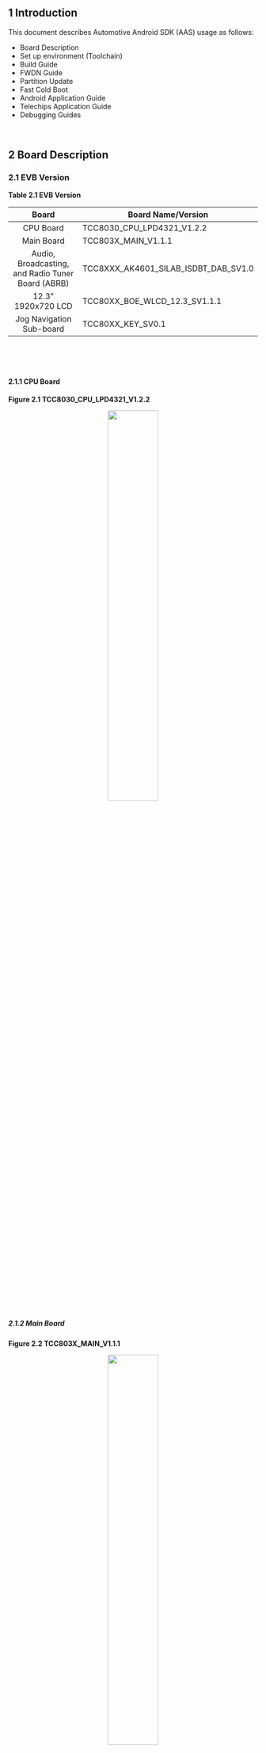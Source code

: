 
## 1 Introduction

This document describes Automotive Android SDK (AAS) usage as follows:

- Board Description
- Set up environment (Toolchain)
- Build Guide
- FWDN Guide
- Partition Update
- Fast Cold Boot
- Android Application Guide
- Telechips Application Guide
- Debugging Guides

&nbsp;&nbsp;&nbsp;

## 2 Board Description

### 2.1 EVB Version

**Table 2.1 EVB Version**

| **Board** | **Board Name/Version** |
|:--:|----|
| CPU Board | TCC8030_CPU_LPD4321_V1.2.2 |
| Main Board | TCC803X_MAIN_V1.1.1 |
| Audio, Broadcasting, and Radio Tuner Board (ABRB) | TCC8XXX_AK4601_SILAB_ISDBT_DAB_SV1.0 |
| 12.3" 1920x720 LCD | TCC80XX_BOE_WLCD_12.3_SV1.1.1 |
| Jog Navigation Sub-board | TCC80XX_KEY_SV0.1 |

&nbsp; 

&nbsp; 

#### 2.1.1 CPU Board

**Figure 2.1 TCC8030_CPU_LPD4321_V1.2.2**

<p align="center"><img src="https://ye-eun-kang.github.io/documentimage/images/TCC803x/SW/Android/12/TCC803x%20Android%2012%20SDK-Getting%20Started/image-20250527134448818.png" width="45%" /></p>

&nbsp; 

&nbsp; 

##### 2.1.2 Main Board

**Figure 2.2 TCC803X_MAIN_V1.1.1**

<p align="center"><img src="https://ye-eun-kang.github.io/documentimage/images/TCC803x/SW/Android/12/TCC803x%20Android%2012%20SDK-Getting%20Started/image-20250527134601944.png" width="45%" /></p>

&nbsp; 

&nbsp; 

#####  2.1.3 Audio, Broadcasting, and Radio Tuner Board (ABRB)

**Figure 2.3 TCC8XXX_AK4601_SILAB_ISDBT_DAB_SV1.0**

<p align="center"><img src="https://ye-eun-kang.github.io/documentimage/images/TCC803x/SW/Android/12/TCC803x%20Android%2012%20SDK-Getting%20Started/image-20250527134721516.png" width="45%" /></p>

&nbsp;

**Note:** For this SDK, the AK4601 codec is supported by default. Refer to Table 2.2.

&nbsp;

**Table 2.2 Codec Selection**

| **Category** |                     **Function Switch**                      | **Description** |
| :----------: | :----------------------------------------------------------: | :-------------: |
|  CODEC_SEL   | <p align="center"><img src="https://ye-eun-kang.github.io/documentimage/images/TCC803x/SW/Android/12/TCC803x%20Android%2012%20SDK-Getting%20Started/image-20250527134813798.png" width="45%" /></p> |     AK4601      |
|              | <p align="center"><img src="https://ye-eun-kang.github.io/documentimage/images/TCC803x/SW/Android/12/TCC803x%20Android%2012%20SDK-Getting%20Started/image-20250527134823042.png" width="45%" /></p> |     TCC7604     |

&nbsp;

&nbsp;

##### 2.1.4 12.3" 1920x720 LCD

**Figure 2.4 TCC80XX_BOE_WLCD_12.3_SV1.1.1**

<p align="center"><img src="https://ye-eun-kang.github.io/documentimage/images/TCC803x/SW/Android/12/TCC803x%20Android%2012%20SDK-Getting%20Started/image-20250527134914704.png" width="45%" /></p>

&nbsp;

&nbsp;

##### 2.1.5 Jog Navigation Sub-board

**Figure 2.5 TCC80XX_KEY_SV0.1 (Top View)**

<p align="center"><img src="https://ye-eun-kang.github.io/documentimage/images/TCC803x/SW/Android/12/TCC803x%20Android%2012%20SDK-Getting%20Started/image-20250527134942851.png" width="45%" /></p>

&nbsp;



**Figure 2.6 TCC80XX_KEY_SV0.1 (Bottom View)**

<p align="center"><img src="https://ye-eun-kang.github.io/documentimage/images/TCC803x/SW/Android/12/TCC803x%20Android%2012%20SDK-Getting%20Started/image-20250527134955525.png" width="45%" /></p>

&nbsp;

&nbsp;

#### 2.2 Boot Mode

##### 2.2.1 USB Boot Mode

**Table 2.3 Set to USB Boot Mode (USB 2.0)**

| **Category** |                   **USB Boot Mode Switch**                   |                        **FWDN Port**                         |
| ------------ | :----------------------------------------------------------: | :----------------------------------------------------------: |
| TCC803x      | <p align="center"><img src="https://ye-eun-kang.github.io/documentimage/images/TCC803x/SW/Android/12/TCC803x%20Android%2012%20SDK-Getting%20Started/image-20250527135144435.png" width="45%" /></p> | <p align="center"><img src="https://ye-eun-kang.github.io/documentimage/images/TCC803x/SW/Android/12/TCC803x%20Android%2012%20SDK-Getting%20Started/image-20250527135133425.png" width="45%" /></p> |

&nbsp;

&nbsp;

##### 2.2.2 eMMC Boot Mode

Table 2.4 Set to eMMC Boot Mode

| Category |                    eMMC Boot Mode Switch                     |                         Reset Switch                         |                            Note                             |
| :------: | :----------------------------------------------------------: | :----------------------------------------------------------: | :---------------------------------------------------------: |
| TCC803x  | <p align="center"><img src="https://ye-eun-kang.github.io/documentimage/images/TCC803x/SW/Android/12/TCC803x%20Android%2012%20SDK-Getting%20Started/image-20250527135256948.png" width="45%" /></p> | <p align="center"><img src="https://ye-eun-kang.github.io/documentimage/images/TCC803x/SW/Android/12/TCC803x%20Android%2012%20SDK-Getting%20Started/image-20250527135254175.png" width="45%" /></p> | The reset button is on the bottom left corner of the board. |

&nbsp;

&nbsp;

##### 2.2.3 SNOR/eMMC Boot Mode

**Table 2.5 Set to SNOR/eMMC Boot Mode**

| **Category** | **SNOR/eMMC Boot Mode Switch**                               | **Reset Switch**                                             | **Note**                                                     |
| ------------ | ------------------------------------------------------------ | ------------------------------------------------------------ | ------------------------------------------------------------ |
| TCC803x      | <p align="center"><img src="https://ye-eun-kang.github.io/documentimage/images/TCC803x/SW/Android/12/TCC803x%20Android%2012%20SDK-Getting%20Started/image-20250527135356911.png" width="45%" /></p> | <p align="center"><img src="https://ye-eun-kang.github.io/documentimage/images/TCC803x/SW/Android/12/TCC803x%20Android%2012%20SDK-Getting%20Started/image-20250527135400032.png" width="45%" /></p> | The  reset button is on the bottom left corner of the board. |

&nbsp;

&nbsp;

## 3 Set Up Environment

This chapter describes how to set up the environment to build the Android source files.

<Admonition type="important" title="Important">

You must use Linux because building on Windows is currently not supported.

</Admonition>


&nbsp;

### 3.1 Set Up Linux Host Machine

#### 3.1.1 Hardware Requirements

Your development host machine should meet the following hardware requirements:

- 64-bit environment

- At least 250 GB of free disk space to check out the code and an extra 150 GB to build the code  
  (If you conduct multiple builds, you will need even more space.)

- At least 16 GB of RAM (only if you run Linux in a virtual machine)

&nbsp;

&nbsp;

#### 3.1.2 Software Requirements

##### 3.1.2.1 Install Required Packages

To set up the build environment recommended by google, refer to [https://source.android.com/docs/setup/start/initializing](https://source.android.com/docs/setup/start/initializing).

If you want to set up a build environment tested by Telechips, see the followings:

- **Ubuntu 20.04**
  - Required packages


```
apt install -y net-tools make build-essential cmake gcc g++ perl openjdk-11-jdk ncftp chrony diffstat ctags

apt install -y git gnupg flex bison zip curl zlib1g-dev gcc-multilib g++-multilib libc6-dev libc6-dev-i386 lib32ncurses-dev x11proto-core-dev libx11-dev lib32z1-dev libgl1-mesa-dev libxml2-utils xsltproc unzip fontconfig sqlite libffi-dev libbz2-dev libreadline-dev libsqlite3-dev libssl-dev lzop dos2unix python2 python-dev python3-dev libncurses5 xz-utils tk-dev manpages-dev bzip2 device-tree-compiler libspiro-dev p7zip
apt install -y gawk wget texinfo chrpath socat cpio python3 python3-pip python3-pexpect debianutils iputils-ping python3-git python3-jinja2 libegl1-mesa libsdl1.2-dev pylint3 xterm python3-subunit mesa-common-dev
apt install -y libncurses* subversion automake
apt install -y zstd
apt install -y git
```

&nbsp;

- **Fedora 20**
  - Required packages


```
yum -y install glibc*
yum -y install glibc-devel*
yum -y install libstdc++*
yum -y install libstdc++-devel*
yum -y install python-devel
yum -y install perl-XML-Xerces.x86_64*
yum -y install aalib-libs*
yum -y install antlr-javadoc*
yum -y install baekmuk-bdf-fonts*
yum -y install baekmuk-ttf-fonts-batang*
yum -y install baekmuk-ttf-fonts-dotum*
yum -y install baekmuk-ttf-fonts-gulim*
yum -y install baekmuk-ttf-fonts-hline*
yum -y install createrepo*
yum -y install deltarpm*
yum -y install docbook-utils-pdf*
yum -y install fonts-ISO8859*
yum -y install gitk*
yum -y install global*
yum -y install graphviz*
yum -y install gtksourceview2*
yum -y install gupnp-devel*
yum -y install gypsy-devel*
yum -y install jakarta-commons-beanutils-javadoc*
yum -y install libdiscid*
yum -y install libogg-devel*
yum -y install libspiro*
yum -y install libssh2-devel*
yum -y install libuser-devel*
yum -y install libX11*
yum -y install libXrandr*
yum -y install man-pages-ko*
yum -y install meld*
yum -y install monodoc*
yum -y install ncurses-devel*
yum -y install perl-devel*
yum -y install perl-ExtUtils-MakeMaker*
yum -y install rapidsvn*
yum -y install SDL-devel*
yum -y install sos*
yum -y install system-config-date*
yum -y install system-config-httpd*
yum -y install vim-X11*
yum -y install w3m*
yum -y install wxBase*
yum -y install wxGTK*
yum -y install dx*
yum -y install xfsprogs*
yum -y install xorg-x11-fonts-ISO8859*
yum -y install xorg-x11-fonts-misc*
yum -y install xz-lzma-compat*
yum -y install readline*
yum -y install libX11-devel*
yum -y install glibc-devel*
yum -y install readline-devel*
yum -y install acpi*
yum -y install libx86*
yum -y install libssl*
yum -y install hdparm*
yum -y install gucharmap*
yum -y install libX11*
yum -y install libX11-devel*
yum -y install x11-ssh-askpass*
yum -y install libX11-devel*
yum -y install libX11.x86_64*
yum -y install python
yum -y install bleachbit.noarch*
yum -y install libstdc++.i686*
yum -y install zlib.i686*
yum -y install zlib-devel.i686*
yum -y install python-devel.i686*
yum -y install xerces-c-devel.i686*
yum -y install readline.i686*
yum -y install libX11-devel.i686*
yum -y install glibc-devel.i686*
yum -y install readline-devel.i686*
yum -y install libx86.i686*
yum -y install libX11.i686*
yum -y install libX11-devel.i686*
yum -y install libX11.i686*
yum -y install libX11-devel.i686*
yum -y install libXrender.i686*
yum -y install vim-X11.x86_64*
yum -y install gperf
yum -y install perl-Switch.noarch
yum -y install libmp*
yum -y install tmux
yum -y install java-1.8.0-openjdk*
yum -y install vim
yum -y install sysstat
yum -y install zlib-devel
yum -y install openldap-clients nss-pam-ldapd
yum -y install java-1.8.0-openjdk*
yum -y install bison
yum -y install flex

```

&nbsp;

- **Fedora 20**
  - GCC upgrade (v5.3.1)


```
yum install gcc-c++ --nogpgcheck --releasever=23
yum install libgcc-5.3.1-6.fc23.i686 --nogpgcheck --releasever=23
```

&nbsp;

**Note 1:** For the details on the required packages for Linux Host Machine to build sub-core, refer to Chapter 4.4.3 List of Packages Required for Host Development System to Use Yocto Project in *“TCC805x Linux SDK-Getting Started”*. \[6\]

**Note 2:** Required packages to be installed may be different depending on the version of Ubuntu and Fedora. If the build does not work, the required package may not be installed.

&nbsp;

&nbsp;

##### 3.1.2.2 Toolchain Path

**<u>Bootloader</u>**

This Android SDK uses U-Boot as the bootloader. Refer to Chapter 4.1.2.2.1 Set Configuration of Toolchain for U-Boot.

&nbsp;

**<u>Kernel</u>**

Refer to Chapter 4.1.2.4.2 Kernel Configuration for Toolchain of Kernel.

&nbsp;

&nbsp;

#### 3.1.3 Telechips Test Environment 

- Tested on Fedora

  - Fedora 20 (Linux-3.19.8-100.fc20.x86_64-x86_64++debug)


  - GNU Make 3.82 or higher


  - Python 2.7.5


  - Git 2.25.1 or higher


  - OpenJDK 9 or higher


&nbsp;

- Tested on Ubuntu

  - Ubuntu 20.04.5-LTS


  - GNU Make 3.82 or higher


  - Python 2.7.18


  - Git 2.25.1 or higher


  - OpenJDK 9 or higher

  &nbsp;

  &nbsp;

  

## 4 Build Guide

### 4.1 TCC803x EVB (64-bit SDK)

#### 4.1.1 Download SDK

Download SDK **TCC803x_Android12_IVI_1.0.0** from the Telechips Android Git server.

```
$ mkdir mydroid
$ cd mydroid


$ repo init -u ssh://android.telechips.com/android_avn/android/platform/manifest.git -b TCC803x_Android12_IVI_1.0.0
$ repo sync

```

&nbsp;

**Note:** It is recommended to use the **c** option for repo sync to reduce the time for downloading SDK.

The **c** option means that only the source of the revision branch specified in the manifest file is synchronized. (Usage: **`repo sync -c -j8`**)

To reduce the downloading time and SDK size, **`clone-depth = "1"`** for a specific AOSP git in the manifest file is specified as follows. The manifest file, “default.xml”, is in the “.repo/manifests” path.

<p align="center"><img src="https://ye-eun-kang.github.io/documentimage/images/TCC803x/SW/Android/12/TCC803x%20Android%2012%20SDK-Getting%20Started/image-20250527142018329.png" width="45%" /></p>

The **`clone-depth`** option means that a shallow clone is created with a history truncated to the number of commits specified by **`depth`** option.

However, the shallow clone cannot be pushed to the server. If you need to push all the sources to the server or push the commit, you should use the following command. You can get all commit history for the shallow clone by using the following command.

&nbsp;

**Note:** You can check the remote-name of the specific git by using the **`git remote -v`** command.

```
$ git fetch --unshallow [remote-name]
```

To apply the **`git fetch`** command above to all gits with clone-depth in the SDK, you should use the following command.

```
$ repo forall -c "git fetch --unshallow [remote-name]"
```

&nbsp;

&nbsp;

#### 4.1.2 Compile and Build Android Framework

##### 4.1.2.1 Set Up Compiling Environment

**`TARGET_PRODUCT`** must be set correctly for board configuration before compiling.

Execute the following commands.

&nbsp;

**Note:** **`.`** **`build/envsetup.sh`** is used to execute the shell scripter. There should be a space between dot (`.`) and **`build/envsetup.sh`**.

```
$ cd ~/mydroid/maincore
$ . build/envsetup.sh

$ lunch

You're building on Linux

Lunch menu... pick a combo:
     1. aosp_arm-eng
     2. aosp_arm64-eng
     3. aosp_barbet-userdebug
     4. aosp_blueline-userdebug
     5. aosp_blueline_car-userdebug
     6. aosp_bonito-userdebug
     7. aosp_bonito_car-userdebug
     8. aosp_bramble-userdebug
     9. aosp_bramble_car-userdebug
     10. aosp_car_arm-userdebug
     11. aosp_car_arm64-userdebug
     12. aosp_car_x86-userdebug
     13. aosp_car_x86_64-userdebug
     14. aosp_cf_arm64_auto-userdebug
     15. aosp_cf_arm64_phone-userdebug
     16. aosp_cf_x86_64_foldable-userdebug
     17. aosp_cf_x86_64_pc-userdebug
     18. aosp_cf_x86_64_phone-userdebug
     19. aosp_cf_x86_64_tv-userdebug
     20. aosp_cf_x86_auto-userdebug
     21. aosp_cf_x86_phone-userdebug
     22. aosp_cf_x86_tv-userdebug
     23. aosp_coral-userdebug
     24. aosp_coral_car-userdebug
     25. aosp_crosshatch-userdebug
     26. aosp_crosshatch_car-userdebug
     27. aosp_crosshatch_vf-userdebug
     28. aosp_flame-userdebug
     29. aosp_flame_car-userdebug
     30. aosp_redfin-userdebug
     31. aosp_redfin_car-userdebug
     32. aosp_redfin_vf-userdebug
     33. aosp_sargo-userdebug
     34. aosp_sargo_car-userdebug
     35. aosp_sunfish-userdebug
     36. aosp_sunfish_car-userdebug
     37. aosp_trout_arm64-userdebug
     38. aosp_trout_x86-userdebug
     39. aosp_x86-eng
     40. aosp_x86_64-eng
     41. arm_krait-eng
     42. arm_v7_v8-eng
     43. armv8-eng
     44. armv8_cortex_a55-eng
     45. armv8_kryo385-eng
     46. beagle_x15-userdebug
     47. beagle_x15_auto-userdebug
     48. car_tcc803x_arm64-eng
     49. car_x86_64-userdebug
     50. db845c-userdebug
     51. fuchsia_arm64-eng
     52. fuchsia_x86_64-eng
     53. gsi_car_arm64-userdebug
     54. gsi_car_x86_64-userdebug
     55. hikey-userdebug
     56. hikey64_only-userdebug
     57. hikey960-userdebug
     58. hikey960_tv-userdebug
     59. hikey_tv-userdebug
     60. pixel3_mainline-userdebug
     61. poplar-eng
     62. poplar-user
     63. poplar-userdebug
     64. qemu_trusty_arm64-userdebug
     65. sdk_car_arm-userdebug
     66. sdk_car_arm64-userdebug
     67. sdk_car_x86-userdebug
     68. sdk_car_x86_64-userdebug
     69. silvermont-eng
     70. uml-userdebug
     71. yukawa-userdebug
     72. yukawa_sei510-userdebug

Which would you like? [aosp_arm-eng] 48
[W][2024-07-09T15:58:10+0900][1] bool caps::initNs(nsjconf_t *)():215 prctl(PR_CAP_AMBIENT, PR_CAP_AMBIENT_CLEAR_ALL): Invalid argument
[W][2024-07-09T15:58:12+0900][1] bool caps::initNs(nsjconf_t *)():215 prctl(PR_CAP_AMBIENT, PR_CAP_AMBIENT_CLEAR_ALL): Invalid argument
device/telechips/car_tcc803x_arm64/device.mk:711: warning: BOARD_PLAT_PRIVATE_SEPOLICY_DIR has been deprecated. Use SYSTEM_EXT_PRIVATE_SEPOLICY_DIRS instead.
Updated 131 paths from the index

============================================
PLATFORM_VERSION_CODENAME=REL
PLATFORM_VERSION=12
TARGET_PRODUCT=car_tcc803x_arm64
TARGET_BUILD_VARIANT=eng
TARGET_BUILD_TYPE=release
TARGET_ARCH=arm64
TARGET_ARCH_VARIANT=armv8-a
TARGET_CPU_VARIANT=cortex-a72
TARGET_2ND_ARCH=arm
TARGET_2ND_ARCH_VARIANT=armv8-a
TARGET_2ND_CPU_VARIANT=cortex-a53
HOST_ARCH=x86_64
HOST_2ND_ARCH=x86
HOST_OS=linux
HOST_OS_EXTRA=Linux-3.19.8-100.fc20.x86_64-x86_64-Fedora-20-(Heisenbug)
HOST_CROSS_OS=windows
HOST_CROSS_ARCH=x86
HOST_CROSS_2ND_ARCH=x86_64
HOST_BUILD_TYPE=release
BUILD_ID=RT12.230114.001.A1
OUT_DIR=out
============================================

```

&nbsp;

**Note:** If you want to set **user** mode, use the **choosevariant** command.

&nbsp;

&nbsp;

##### 4.1.2.2 Compile Bootloader

You must compile bootloader and kernel first and then frameworks respectively.

- Bootloader path: ~/mydroid/maincore/bootable/bootloader/u-boot

&nbsp;

##### 4.1.2.2.1 Set Configuration of Toolchain for U-Boot

Before building the bootloader, you should download toolchain from the following website:

- [https://developer.arm.com/downloads/-/gnu-a](https://developer.arm.com/downloads/-/gnu-a)

&nbsp;

**Note**: The link is subject to change without notice.

The information of the toolchain to compile U-Boot is **`gcc-arm-9.2-2019.12-x86_64-aarch64-none-linux-gnu.tar.xz`** and **`gcc-arm-9.2-2019.12-x86_64-arm-none-linux-gnueabihf.tar.xz`**.

You can build the bootloader after setting all prerequisites. If you select a configuration according to the CPU board, it will be set accordingly.

Set toolchain path and configuration of U-Boot as follows.

```
$ cd gcc-arm-9.2-2019.12-x86_64-arm-none-linux-gnueabihf/bin
$ export PATH=$PWD:$PATH
$ cd gcc-arm-9.2-2019.12-x86_64-aarch64-none-linux-gnu/bin
$ export PATH=$PWD:$PATH
$ echo $PATH  // you can check toolchain path is applied in $PATH$ cd ~/mydroid/maincorebootable/bootloader/u-boot
$ cd ~/mydroid/maincore/bootable/bootloader/u-boot 
$ source scripts/envsetup.sh

[1] Telechips Android Platform
[2] Telechips Android Platform (64bit)
[3] Telechips Linux Platform
[4] Telechips Linux Platform (64bit)
Select platform (default 4): 2

[1] TCC805x
[2] TCC803x
Select SoC family (default 1): 2

[1] TCC803XP EVB 1.0
[2] TCC8030 EVB 0.1
Select board (default 1): 2

[1] Maincore
Select core (default 1): 1

### U-Boot Environment Setup Complete ###

- ARCH=arm64
- CROSS_COMPILE=aarch64-none-linux-gnu-
- DEVICE_TREE=tcc8030-evb_sv0.1

```

&nbsp;

&nbsp;

##### 4.1.2.2.2 Build U-Boot and Make ROM File

To build the bootloader (U-Boot) for EVB of 64-bit SDK, use the following default configuration files and execute the **make** command depending on the chipset.

```
$  make tcc803x_android_12_defconfig       
```

&nbsp; 

**Note:** If you want to configure the boot mode to **single** mode, remove the build option as follows:

 &nbsp;

1. Run **make menuconfig** command and remove the configuration as follows.

```
 $ make menuconfig  ARM  architecture --->  Telechips  architecture specifics --->  [  ] Boot subcore kernel by maincore       
```

&nbsp;

2. Compile the code, and you will find the “u-boot.rom” file in ~mydroid/maincore/bootable/bootloader/u-boot.

```
 $ make -j8     
```

 &nbsp;

 &nbsp;

##### 4.1.2.3 Generic Kernel Image (GKI)

Information about the Generic Kernel Image (GKI) project by Google can be found at the following website:

- [https://source.android.com/docs/core/architecture/kernel/generic-kernel-image](https://source.android.com/docs/core/architecture/kernel/generic-kernel-image)

&nbsp;

&nbsp;

#### Compile Linux Kernel

The top layer of the SDK tree consists of the following components:

- Kernel

- Maincore

- Subcore

If you modify the kernel code, you must compile the GKI image, “boot.img” and “vendor_boot.img”, because the output file (“.ko”) of the kernel device is included in the “vendor_boot.img”.

Information about the vendor_boot partition can be found at the following website:

- [https://source.android.com/docs/core/architecture/partitions/vendor-boot-partitions](https://source.android.com/docs/core/architecture/partitions/vendor-boot-partitions)

&nbsp;

##### 4.1.2.4.1 Kernel Configuration – Device Tree

The board configuration files are all in “kernel/common/arch/arm64/boot/dts” path**.** The “.dts” file includes a specific configuration depending on the LCD panel.

Also, detailed configuration files are listed in the “kernel/common/arch/arm64/boot/dts/tcc” path**.**

- For TCC803x, “tcc803x-android-lpd4321_sv1.0.dts” and “tcc803x-android-ivi.dtsi” are used for kernel device configuration. After compiling the kernel, these dt-files produce binaries named “tcc803x-android-lpd4321_sv1.0.dtb” in the following two paths:

  - kernel/out_abi/android12-5.4/common/arch/arm64/boot/dts/tcc


  - maincore/out/target/product/car_tcc803x_arm64


&nbsp;

##### 4.1.2.4.2 Kernel Configuration

Before building the kernel, you should download the toolchain from the following:

- [https://releases.linaro.org/components/toolchain/binaries/7.2-2017.11/aarch64-linux-gnu/](https://releases.linaro.org/components/toolchain/binaries/7.2-2017.11/aarch64-linux-gnu/)

The information of toolchain for compiling kernel is **gcc-linaro-7.2.1-2017.11-x86_64_aarch64-linux-gnu.tar.xz**. And you should set up your environment as follows.

The path where the toolchain is installed should be set in **PATH**. The following is an example.

```
Example)
$ export  PATH=/opt/gcc-linaro-7.2.1-2017.11-x86_64_aarch64-linux-gnu/bin:$PATH     
```

To set the GKI kernel configuration, use the following default configuration file located in **“**kernel/common/arch/arm64/configs/” path.

- gki_defconfig

&nbsp;

<Admonition type="important" title="Important">

“gki_defconfig” is a config defined by Google and must not be modified or deleted.

</Admonition>


&nbsp;

To set the telechips kernel configuration, use the following fragment files located in “kernel/common/arch/arm64/configs/” path.

- TCC803x: “telechips_gki_tcc803x.fragment”

By compiling “gki_defconfig” and “telechips_gki_tcc803xpe.fragment", “.config" is created and this file will be located in the “kernel/out_abi/android12-5.10/common/” path. Refer to Chapter 4.1.2.4.3.

To build the GKI kernel and enable automatic copying of the output after building the GKI kernel, you must set the path to “maincore/device/telechips/car_tcc803x-kernel”. If the output is not copied, you will be unable to build the Android 12 SDK.

```
$ cd ~/mydroid/maincore
$ cd device/telechips/car_tcc803x-kernel

$ sdk_dir=$PWD
$ croot
$ cd ../kernel
$ export ARCH=arm64 CROSS_COMPILE=aarch64-linux-gnu- LLVM=1
```

&nbsp;

&nbsp;

##### 4.1.2.4.3 Compile Kernel

Execute **build_abi.sh** in the kernel directory. (file path: kernel/build/build_abi.sh)

&nbsp;

&nbsp;

# References

1.  Contact Telechips for more details: [sales@telechips.com](mailto:sales@telechips.com)

2.  For more information about ADB: [https://developer.android.com/studio/releases/platform-tools](https://developer.android.com/studio/releases/platform-tools)

3.  For ADB Command: [https://developer.android.com/studio/command-line/adb](https://developer.android.com/studio/command-line/adb)

4.  For more information about Toolchain: [https://developer.android.com/ndk/guides/build](https://developer.android.com/ndk/guides/build)

5.  TC Common-User Guide for mktcimg

TCCxxxx Common-User Guide for Firmware Downloader V8

6.  TCC805x Linux SDK-Getting Started

7.  TCCxxxx Android 12 SDK-Reference Manual for Supported Media Format

8.  TCCxxxx Android SDK-User Guide for Dynamic Partitions

**Note**: Reference documents can be provided whenever available, depending on the terms of a contract. If the reference documents are unavailable, the contents directly related to your development can be guided.

&nbsp;

&nbsp;

## Revision History

### Rev. 1.00: 2024-07-30

- Official version release

&nbsp;

&nbsp;



##### DISCLAIMER

This material is being made available solely for your internal use with its products and service offerings of Telechips, Inc (“Telechips”). and/or licensors and shall not be used for any other purposes. This material may not be altered, edited, or modified in any way without Telechips’ prior written approval. Unauthorized use or disclosure of this material or the information contained herein is strictly prohibited, and you agree to indemnify Telechips and licensors for any damages or losses suffered by Telechips and/or licensors for any unauthorized uses or disclosures of this material, in whole or part. Further, Telechips, Inc. reserves the right to revise this material and to make changes to its content, at any time, without obligation to notify any person or entity of such revisions or changes.

THIS MATERIAL IS BEING PROVIDED “AS IS” WITHOUT WARRANTY OF ANY KIND, WHETHER EXPRESSED, IMPLIED, STATUTORY OR OTHERWISE. TO THE MAXIMUM EXTENT PERMITTED BY LAW, TELECHIPS AND/OR LICENSORS SPECIFICALLY DISCLAIM ALL WARRANTIES OF TITLE, MERCHANTABILITY, NON-INFRINGEMENT, FITNESS FOR A PARTICULAR PURPOSE, SATISFACTORY QUALITY, COMPLETENESS OR ACCURACY, AND ALL WARRANTIES ARISING OUT OF TRADE USAGE OR OUT OF A COURSE OF DEALING OR COURSE OF PERFORMANCE. MOREOVER, NEITHER TELECHIPS, INC. NOR LICENSORS, SHALL BE LIABLE TO YOU OR ANY THIRD PARTY FOR ANY EXPENSES, LOSSES, USE, OR ACTIONS HOWSOEVER INCURRED OR UNDERTAKEN BY YOU IN RELIANCE ON THIS MATERIAL.

THIS MATERIAL IS DESIGNED FOR GENERAL PURPOSE, AND ACCORDINGLY YOU ARE RESPONSIBLE FOR ALL OR ANY OF INTELLECTUAL PROPERTY LICENSES REQUIRED FOR ACTUAL APPLICATION. TELECHIPS, INC. DOES NOT PROVIDE ANY INDEMNIFICATION FOR ANY INTELLECTUAL PROPERTIES OWNED BY THIRD PARTY.

Copyright Statement

Copyright in this material provided by Telechips, Inc. is owned by Telechips unless otherwise noted. For reproduction or use of Telechips’ copyright material, prior written consent should be obtained from Telechips. That prior written consent, if given, will be subject to conditions that Telechips’ name should be included and interest in the material should be acknowledged when the material is reproduced or quoted, either in whole or in part. You must not copy, adapt, publish, distribute, or commercialize any contents contained in the material in any manner without the written permission of Telechips. Trademarks used in Telechips’ copyright material are the property of Telechips.

***For customers who use Google technology:***

 "Copyright © 2013 Google Inc. All rights reserved.”